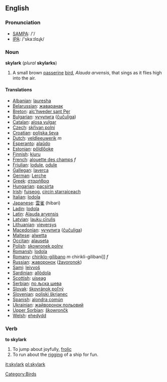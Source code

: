 {{wikipedia}}
==English==

=== Pronunciation ===
*[[w:SAMPA|SAMPA]]: /'/
*[[w:IPA|IPA]]: /'skaːɪlɑɻk/

=== Noun ===
'''skylark''' (''plural'' '''skylarks''')

# A small brown [[passerine]] [[bird]], ''Alauda arvensis'', that sings as it flies high into the air.

==== Translations ====
*[[Albanian]]: [[lauresha]]
*[[Belarussian]]: [[жаваранак]]
*[[Breton]]: [[alc'hweder sant Pęr]]
*[[Bulgarian]]: [[чучулига]] ([[čučuliga]])
*[[Catalan]]: [[alosa vulgar]]
*[[Czech]]: [[skřivan polní]]
*[[Croatian]]: [[poljska ševa]]
*[[Dutch]]:  [[veldleeuwerik]] ''m''
*[[Esperanto]]: [[alaŭdo]]
*[[Estonian]]: [[pőldlőoke]]
*[[Finnish]]: [[kiuru]] '' ''
*[[French]]: [[alouette des champs]] ''f''
*[[Friulian]]: [[lodule]], [[odule]]
*[[Gallegan]]: [[laverca]]
*[[German]]: [[Lerche]]
*[[Greek]]: [[σταρήθρα]] '' ''
*[[Hungarian]]: [[pacsirta]]
*[[Irish]]: [[fuiseog]], [[circín starraiceach]]
*[[Italian]]: [[lodola]] '' ''
*[[Japanese]]: [[雲雀]] (hibari)
*[[Ladin]]: [[lodola]]
*[[Latin]]: [[Alauda arvensis]] '' ''
*[[Latvian]]: [[lauku cīrulis]]
*[[Lithuanian]]: [[vieversys]]
*[[Macedonian]]: [[чучулига]] ([[čučuliga]])
*[[Maltese]]: [[alwetta]]
*[[Occitan]]: [[alauseta]]
*[[Polish]]: [[skowronek polny]] '' ''
*[[Romansh]]: [[lodola]]
*[[Romany]]: [[chiriklo-gilibano]] ''m'' chirikli-gilibani]] ''f''
*[[Russian]]: [[жаворонок]] ([[žavoronok]]) '' ''
*[[Sami]]: [[leivvoš]]
*[[Sardinian]]: [[allòdola]]
*[[Scottish]]: [[uiseag]]
*[[Serbian]]: [[по љска шева]]
*[[Slovak]]: [[škovránok poľný]]
*[[Slovenian]]: [[poljski škrjanec]]
*[[Spanish]]: [[alondra común]] '' ''
*[[Ukrainian]]: [[жайворонок польовий]]
*[[Upper Sorbian]]: [[škowrončk]]
*[[Welsh]]: [[ehedydd]]

[[Category:Birds]]

===Verb===
'''to skylark'''
# To jump about joyfully, [[frolic]]
# To run about the [[rigging]] of a ship for fun.

[[it:skylark]]
[[pl:skylark]]